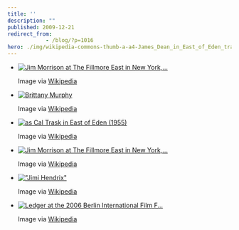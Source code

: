 ```yaml
---
title: ''
description: ""
published: 2009-12-21
redirect_from: 
            - /blog/?p=1016
hero: ./img/wikipedia-commons-thumb-a-a4-James_Dean_in_East_of_Eden_trailer_2.jpg-300px-James_Dean_in_East_of_Eden_trailer_2.jpg
---
```


-   [![Jim Morrison at The Fillmore East in New York,...](http://upload.wikimedia.org/wikipedia/en/5/50/Jim_Morrison_-_Fillmore_East.jpg "Jim Morrison at The Fillmore East in New York,...")](http://en.wikipedia.org/wiki/Image:Jim_Morrison_-_Fillmore_East.jpg)

    Image via [Wikipedia](http://en.wikipedia.org/wiki/Image:Jim_Morrison_-_Fillmore_East.jpg)


-   [![Brittany Murphy](./img/Brittany-Murphyjh49h3.jpeg "Brittany Murphy")](http://commons.wikipedia.org/wiki/Image:Brittanymurphynavy.jpg)

    Image via [Wikipedia](http://commons.wikipedia.org/wiki/Image:Brittanymurphynavy.jpg)


-   [![as Cal Trask in East of Eden (1955)](./img/wikipedia-commons-thumb-a-a4-James_Dean_in_East_of_Eden_trailer_2.jpg-300px-James_Dean_in_East_of_Eden_trailer_2.jpg "as Cal Trask in East of Eden (1955)")](http://commons.wikipedia.org/wiki/Image:James_Dean_in_East_of_Eden_trailer_2.jpg)

    Image via [Wikipedia](http://commons.wikipedia.org/wiki/Image:James_Dean_in_East_of_Eden_trailer_2.jpg)


-   [![Jim Morrison at The Fillmore East in New York,...](http://upload.wikimedia.org/wikipedia/en/5/50/Jim_Morrison_-_Fillmore_East.jpg "Jim Morrison at The Fillmore East in New York,...")](http://en.wikipedia.org/wiki/Image:Jim_Morrison_-_Fillmore_East.jpg)

    Image via [Wikipedia](http://en.wikipedia.org/wiki/Image:Jim_Morrison_-_Fillmore_East.jpg)


-   [!["Jimi Hendrix"](http://upload.wikimedia.org/wikipedia/en/5/5f/Jimmy_Hendrix.JPG '"Jimi Hendrix"')](http://en.wikipedia.org/wiki/Image:Jimmy_Hendrix.JPG)

    Image via [Wikipedia](http://en.wikipedia.org/wiki/Image:Jimmy_Hendrix.JPG)


-   [![Ledger at the 2006 Berlin International Film F...](./img/wikipedia-commons-thumb-4-4f-Heath_Ledger.jpg-300px-Heath_Ledger.jpg "Ledger at the 2006 Berlin International Film F...")](http://commons.wikipedia.org/wiki/Image:Heath_Ledger.jpg)

    Image via [Wikipedia](http://commons.wikipedia.org/wiki/Image:Heath_Ledger.jpg)
